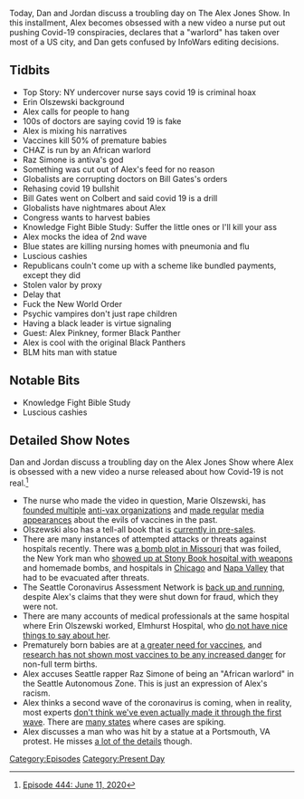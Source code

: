 {{DEFAULTSORT:
    #_EPISODE_0444:June 11, 2020
}}{{Episode
    | title           = June 11, 2020
    | caption         = Listen to this episode on [https://knowledgefight.libsyn.com/444-june-11-2020 Libsyn] [https://open.spotify.com/episode/3vMJ19NINAaGBjBJAAEPFC Spotify]
    | episodeNumber   = 444
    | length          = 01:37:16
    | airDate         = June 15, 2020
    | coverageDate    = June 11, 2020
    | episodeType     = [[:Category:Present Day|Present Day]]
    | appearance      = [[Erin Olszewski]], [[Raz Simone]], [[Bill Gates]], [[Alex Pinkney]]
    | previousEpisode = [[We'll Be Back On Monday]]
    | nextEpisode     = [[445: June 12, 2020]]
}}

{{Stub}}

Today, Dan and Jordan discuss a troubling day on The Alex Jones Show. In this installment, Alex becomes obsessed with a new video a nurse put out pushing Covid-19 conspiracies, declares that a "warlord" has taken over most of a US city, and Dan gets confused by InfoWars editing decisions.

==Tidbits==

*Top Story: NY undercover nurse says covid 19 is criminal hoax
*Erin Olszewski background
*Alex calls for people to hang
*100s of doctors are saying covid 19 is fake
*Alex is mixing his narratives
*Vaccines kill 50% of premature babies
*CHAZ is run by an African warlord
*Raz Simone is antiva's god
*Something was cut out of Alex's feed for no reason
*Globalists are corrupting doctors on Bill Gates's orders
*Rehasing covid 19 bullshit
*Bill Gates went on Colbert and said covid 19 is a drill
*Globalists have nightmares about Alex
*Congress wants to harvest babies
*Knowledge Fight Bible Study: Suffer the little ones or I'll kill your ass
*Alex mocks the idea of 2nd wave
*Blue states are killing nursing homes with pneumonia and flu
*Luscious cashies
*Republicans couln't come up with a scheme like bundled payments, except they did
*Stolen valor by proxy
*Delay that
*Fuck the New World Order
*Psychic vampires don't just rape children
*Having a black leader is virtue signaling
*Guest: Alex Pinkney, former Black Panther
*Alex is cool with the original Black Panthers
*BLM hits man with statue

==Notable Bits==

*Knowledge Fight Bible Study
*Luscious cashies

==Detailed Show Notes==

Dan and Jordan discuss a troubling day on the Alex Jones Show where Alex is obsessed with a new video a nurse released about how Covid-19 is not real.<ref>[https://knowledgefight.com/research/2020/6/23/episode-444-june-11-2020 Episode 444: June 11, 2020]</ref>

*The nurse who made the video in question, Marie Olszewski, has [https://opencorporates.com/companies/us_fl/N18000011610 founded multiple] [http://search.sunbiz.org/Inquiry/corporationsearch/SearchResultDetail?aggregateId=flal-l18000284117-c6d5c74a-e3f5-43e0-951b-d31ed09050dc&directionType=ForwardList&inquirytype=EntityName&listNameOrder=MYNTMOBILEYACHTSERVICES%20L190000529230&searchNameOrder=MYNURSEADVOCATE%20L180002841170&searchTerm=MYNT%20ALIGNMENT%20LLC anti-vax organizations] and [https://vaccinesworkblog.wordpress.com/2018/10/26/mrs-antivaxer-goes-to-atlanta/ made regular] [https://www.blogtalkradio.com/freedomizerradio/2018/11/12/forsaken-generation-on-with-erin-marie-rn media appearances] about the evils of vaccines in the past.
*Olszewski also has a tell-all book that is [https://www.amazon.com/Undercover-Epicenter-Nurse-Marie-Olszewski/dp/151076366X currently in pre-sales].
*There are many instances of attempted attacks or threats against hospitals recently. There was [https://www.nbcnews.com/news/us-news/missouri-man-planned-bomb-hospital-during-pandemic-get-attention-white-n1172346 a bomb plot in Missouri] that was foiled, the New York man who [https://www.foxnews.com/us/ny-man-homemade-bombs-stony-brook showed up at Stony Book hospital with weapons] and homemade bombs, and hospitals in [https://chicago.suntimes.com/2020/6/11/21288777/uic-hospital-cleared-bomb-threat-taylor Chicago] and [https://napavalleyregister.com/news/local/authorities-bomb-threat-phoned-to-st-helena-hospital-no-device-found/article_bbecb982-e1f1-54bd-a03d-bb3ca025b12c.html Napa Valley] that had to be evacuated after threats.
*The Seattle Coronavirus Assessment Network is [https://www.seattletimes.com/seattle-news/health/seattles-coronavirus-surveillance-program-resumes-after-being-shut-down-by-the-fda/ back up and running], despite Alex's claims that they were shut down for fraud, which they were not.
*There are many accounts of medical professionals at the same hospital where Erin Olszewski worked, Elmhurst Hospital, who [https://zdoggmd.com/elmhurst-hospital/ do not have nice things to say about her].
*Prematurely born babies are at [https://www.verywellfamily.com/vaccines-in-premature-babies-2748584 a greater need for vaccines], and [https://www.ncbi.nlm.nih.gov/pmc/articles/PMC4685684/ research has not shown most vaccines to be any increased danger] for non-full term births.
*Alex accuses Seattle rapper Raz Simone of being an "African warlord" in the Seattle Autonomous Zone. This is just an expression of Alex's racism.
*Alex thinks a second wave of the coronavirus is coming, when in reality, most experts [https://www.npr.org/sections/health-shots/2020/06/12/876224115/coronavirus-second-wave-nope-were-still-stuck-in-the-first-one don't think we've even actually made it through the first wave]. There are [https://projects.propublica.org/reopening-america/ many states] where cases are spiking.
*Alex discusses a man who was hit by a statue at a Portsmouth, VA protest. He misses [https://www.pilotonline.com/news/vp-nw-man-injured-20200611-3mp5z4smffanni7qr4dxkpja34-story.html a lot of the details] though.

[[Category:Episodes]]
[[Category:Present Day]]
